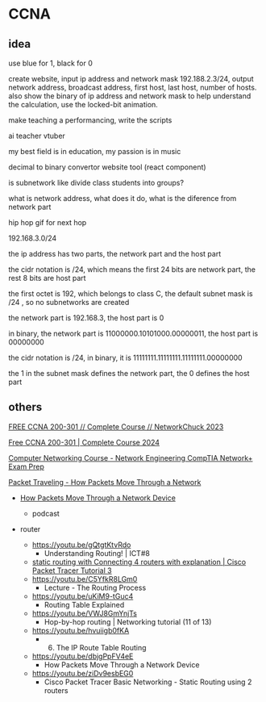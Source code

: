 # CCNA

## idea

use blue for 1, black for 0

create website, input ip address and network mask 192.188.2.3/24, output network address, broadcast address, first host, last host, number of hosts. also show the binary of ip address and network mask to help understand the calculation, use the locked-bit animation.

make teaching a performancing, write the scripts

ai teacher vtuber

my best field is in education, my passion is in music

decimal to binary convertor website tool (react component)

is subnetwork like divide class students into groups?

what is network address, what does it do, what is the diference from network part

hip hop gif for next hop

192.168.3.0/24

the ip address has two parts, the network part and the host part

the cidr notation is /24, which means the first 24 bits are network part, the rest 8 bits are host part

the first octet is 192, which belongs to class C, the default subnet mask is /24 , so no subnetworks are created

the network part is 192.168.3, the host part is 0

in binary, the network part is 11000000.10101000.00000011, the host part is 00000000

the cidr notation is /24, in binary, it is 11111111.11111111.11111111.00000000

the 1 in the subnet mask defines the network part, the 0 defines the host part


## others

[FREE CCNA 200-301 // Complete Course // NetworkChuck 2023](https://youtube.com/playlist?list=PLIhvC56v63IJVXv0GJcl9vO5Z6znCVb1P)

[Free CCNA 200-301 | Complete Course 2024](https://youtube.com/playlist?list=PLxbwE86jKRgMpuZuLBivzlM8s2Dk5lXBQ&si=5P7Kn6tIklUXAqCa)

[Computer Networking Course - Network Engineering CompTIA Network+ Exam Prep](https://youtu.be/qiQR5rTSshw)

[ Packet Traveling - How Packets Move Through a Network ](https://youtu.be/rYodcvhh7b8)

- [ How Packets Move Through a Network Device ](https://youtu.be/dbjgPpFV4eE)

  - podcast

- router
  - https://youtu.be/gQtgtKtvRdo
    - Understanding Routing! | ICT#8
  - [ static routing with Connecting 4 routers with explanation | Cisco Packet Tracer Tutorial 3 ](https://youtu.be/rZw_b0wpQ00)
  - https://youtu.be/C5YfkR8LGm0
    - Lecture - The Routing Process
  - https://youtu.be/uKiM9-tGuc4
    - Routing Table Explained
  - https://youtu.be/VWJ8GmYnjTs
    - Hop-by-hop routing | Networking tutorial (11 of 13)
  - https://youtu.be/hvuiigb0fKA
    - 6. The IP Route Table Routing
  - https://youtu.be/dbjgPpFV4eE
    - How Packets Move Through a Network Device
  - https://youtu.be/ziDv9esbEG0
    - Cisco Packet Tracer Basic Networking - Static Routing using 2 routers
